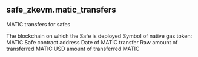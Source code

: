 ## safe_zkevm.matic_transfers 
MATIC transfers for safes

<ParamField path="blockchain">
The blockchain on which the Safe is deployed
</ParamField>
<ParamField path="symbol">
Symbol of native gas token: MATIC
</ParamField>
<ParamField path="address">
Safe contract address
</ParamField>
<ParamField path="block_date">

</ParamField>
<ParamField path="block_month">

</ParamField>
<ParamField path="block_time">
Date of MATIC transfer
</ParamField>
<ParamField path="amount_raw">
Raw amount of transferred MATIC
</ParamField>
<ParamField path="tx_hash">

</ParamField>
<ParamField path="trace_address">

</ParamField>
<ParamField path="amount_usd">
USD amount of transferred MATIC
</ParamField>
